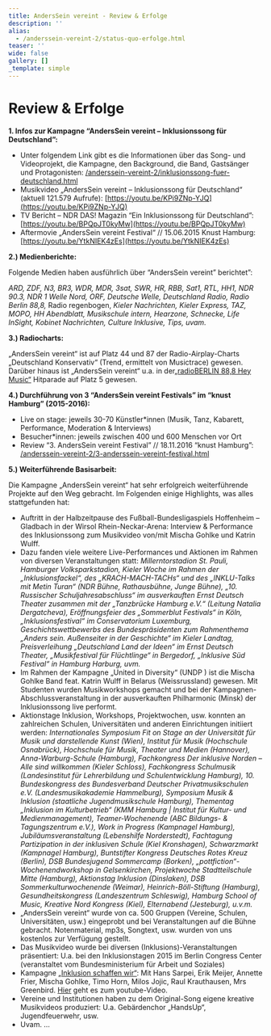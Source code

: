 ```yaml
---
title: AndersSein vereint - Review & Erfolge
description: ''
alias:
  - /anderssein-vereint-2/status-quo-erfolge.html
teaser: ''
wide: false
gallery: []
_template: simple
---
```


# Review & Erfolge

**1. Infos zur Kampagne “AndersSein vereint – Inklusionssong für Deutschland”:**

- Unter folgendem Link gibt es die Informationen über das Song- und Videoprojekt, die Kampagne, den Background, die Band, Gastsänger und Protagonisten: [/anderssein-vereint-2/inklusionssong-fuer-deutschland.html](/anderssein-vereint-2/inklusionssong-fuer-deutschland.html '/anderssein-vereint-2/inklusionssong-fuer-deutschland.html')
- Musikvideo „AndersSein vereint – Inklusionssong für Deutschland“ (aktuell 121.579 Aufrufe): [https://youtu.be/KPi9ZNp-YJQ](https://youtu.be/KPi9ZNp-YJQ)
- TV Bericht – NDR DAS! Magazin “Ein Inklusionssong für Deutschland”: [https://youtu.be/BPQpJT0kyMw](https://youtu.be/BPQpJT0kyMw)
- Aftermovie „AndersSein vereint Festival“ // 15.06.2015 Knust Hamburg: [https://youtu.be/YtkNIEK4zEs](https://youtu.be/YtkNIEK4zEs)

**2.) Medienberichte:**

Folgende Medien haben ausführlich über “AndersSein vereint” berichtet”:

_ARD, ZDF, N3, BR3, WDR, MDR, 3sat, SWR, HR, RBB, Sat1, RTL, HH1, NDR 90.3, NDR 1 Welle Nord, ORF, Deutsche Welle, Deutschland Radio, Radio Berlin 88,8,_ Radio regenbogen, _Kieler Nachrichten, Kieler Express, TAZ, MOPO, HH Abendblatt, Musikschule intern, Hearzone, Schnecke, Life InSight, Kobinet Nachrichten, Culture Inklusive, Tips, uvam._

**3.) Radiocharts:**

„AndersSein vereint“ ist auf Platz 44 und 87 der Radio-Airplay-Charts „Deutschland Konservativ“ (Trend, ermittelt von Musictrace) gewesen. Darüber hinaus ist „AndersSein vereint“ u.a. in der[„radioBERLIN 88,8 Hey Music“](https://www.radioberlin.de/musik/hey_music/archiv/13_07_15.html) Hitparade auf Platz 5 gewesen.

**4.) Durchführung von 3 “AndersSein vereint Festivals” im “knust Hamburg” (2015-2016):**

- Live on stage: jeweils 30-70 Künstler\*innen (Musik, Tanz, Kabarett, Performance, Moderation & Interviews)
- Besucher\*innen: jeweils zwischen 400 und 600 Menschen vor Ort
- Review “3. AndersSein vereint Festival” // 18.11.2016 “knust Hamburg”: [/anderssein-vereint-2/3-anderssein-vereint-festival.html](/anderssein-vereint-2/inklusionssong-fuer-deutschland.html '/anderssein-vereint-2/inklusionssong-fuer-deutschland.html')

**5.) Weiterführende Basisarbeit:**

Die Kampagne „AndersSein vereint“ hat sehr erfolgreich weiterführende Projekte auf den Weg gebracht. Im Folgenden einige Highlights, was alles stattgefunden hat:

- Auftritt in der Halbzeitpause des Fußball-Bundesligaspiels Hoffenheim – Gladbach in der Wirsol Rhein-Neckar-Arena: Interview & Performance des Inklusionssong zum Musikvideo von/mit Mischa Gohlke und Katrin Wulff.
- Dazu fanden viele weitere Live-Performances und Aktionen im Rahmen von diversen Veranstaltungen statt: _Millerntorstadion St. Pauli, Hamburger Volksparkstadion, Kieler Woche im Rahmen der „Inklusionsfackel“, des „KRACH-MACH-TACHs“ und des „INKLU-Talks mit Metin Turan“ (NDR Bühne, Rathausbühne, Junge Bühne), „10. Russischer Schuljahresabschluss“ im ausverkauften Ernst Deutsch Theater zusammen mit der „Tanzbrücke Hamburg e.V.“ (Leitung Natalia Dergatcheva), Eröffnungsfeier des „Sommerblut Festivals“ in Köln, „Inklusionsfestival“ im Conservatorium Luxemburg, Geschichtswettbewerbs des Bundespräsidenten zum Rahmenthema „Anders sein. Außenseiter in der Geschichte“ im Kieler Landtag, Preisverleihung „Deutschland Land der Ideen“ im Ernst Deutsch Theater, „Musikfestival für Flüchtlinge“ in Bergedorf, „Inklusive Süd Festival“ in Hamburg Harburg, uvm._
- Im Rahmen der Kampagne „United in Diversity“ (UNDP ) ist die Mischa Gohlke Band feat. Katrin Wulff in Belarus (Weissrussland) gewesen. Mit Studenten wurden Musikworkshops gemacht und bei der Kampagnen-Abschlussveranstaltung in der ausverkauften Philharmonic (Minsk) der Inklusionssong live performt.
- Aktionstage Inklusion, Workshops, Projektwochen, usw. konnten an zahlreichen Schulen, Universitäten und anderen Einrichtungen initiiert werden: _Internationales Symposium Fit on Stage an der Universität für Musik und darstellende Kunst (Wien), Institut für Musik (Hochschule Osnabrück), Hochschule für Musik, Theater und Medien (Hannover), Anna-Warburg-Schule (Hamburg), Fachkongress Der inklusive Norden – Alle sind willkommen (Kieler Schloss), Fachkongress Schulmusik (Landesinstitut für Lehrerbildung und Schulentwicklung Hamburg), 10. Bundeskongress des Bundesverband Deutscher Privatmusikschulen e.V. (Landesmusikakademie Hammelburg), Symposium Musik & Inklusion (staatliche Jugendmusikschule Hamburg), Thementag „Inklusion im Kulturbetrieb“ (KMM Hamburg | Institut für Kultur- und Medienmanagement), Teamer-Wochenende (ABC Bildungs- & Tagungszentrum e.V.), Work in Progress (Kampnagel Hamburg), Jubiläumsveranstaltung (Lebenshilfe Norderstedt), Fachtagung Partizipation in der inklusiven Schule (Kiel Kronshagen), Schwarzmarkt (Kampnagel Hamburg), Buntstifter Kongress Deutsches Rotes Kreuz (Berlin), DSB Bundesjugend Sommercamp (Borken), „pottfiction“-Wochenendworkshop in Gelsenkirchen, Projektwoche Stadtteilschule Mitte (Hamburg), Aktionstag Inklusion (Dinslaken), DSB Sommerkulturwochenende (Weimar), Heinrich-Böll-Stiftung (Hamburg), Gesundheitskongress (Landeszentrum Schleswig), Hamburg School of Music, Kreative Nord Kongress (Kiel), Elternabend (Jesteburg), u.v.m._
- „AndersSein vereint“ wurde von ca. 500 Gruppen (Vereine, Schulen, Universitäten, usw.) eingeprobt und bei Veranstaltungen auf die Bühne gebracht. Notenmaterial, mp3s, Songtext, usw. wurden von uns kostenlos zur Verfügung gestellt.
- Das Musikvideo wurde bei diversen (Inklusions)-Veranstaltungen präsentiert: U.a. bei den Inklusionstagen 2015 im Berlin Congress Center (veranstaltet vom Bundesministerium für Arbeit und Soziales)
- Kampagne [„Inklusion schaffen wir“](https://www.inklusion-schaffen-wir.de/): Mit Hans Sarpei, Erik Meijer, Annette Frier, Mischa Gohlke, Timo Horn, Milos Jojic, Raul Krauthausen, Mrs Greenbird. [Hier](https://www.youtube.com/watch?v=hKXNw9AbHJA) geht es zum youtube-Video.
- Vereine und Institutionen haben zu dem Original-Song eigene kreative Musikvideos produziert: U.a. Gebärdenchor „HandsUp“, Jugendfeuerwehr, usw.
- Uvam. …
